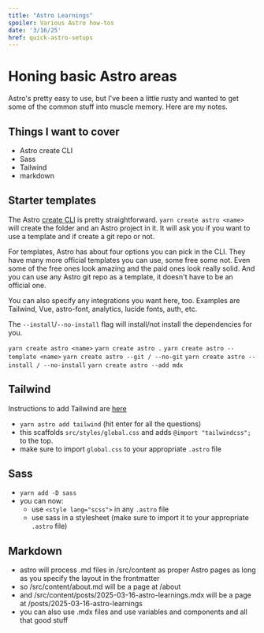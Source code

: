 ```yaml
---
title: "Astro Learnings"
spoiler: Various Astro how-tos
date: '3/16/25'
href: quick-astro-setups
---
```


# Honing basic Astro areas

Astro's pretty easy to use, but I've been a little rusty and wanted to get some of the common stuff into muscle memory. Here are my notes.

## Things I want to cover
- Astro create CLI
- Sass
- Tailwind
- markdown

## Starter templates

The Astro [create CLI](https://docs.astro.build/en/install-and-setup/) is pretty straightforward. `yarn create astro <name>` will create the folder and an Astro project in it. It will ask you if you want to use a template and if create a git repo or not.

For templates, Astro has about four options you can pick in the CLI. They have many more official templates you can use, some free some not. Even some of the free ones look amazing and the paid ones look really solid. And you can use any Astro git repo as a template, it doesn't have to be an official one.

You can also specify any integrations you want here, too. Examples are Tailwind, Vue, astro-font, analytics, lucide fonts, auth, etc.

The `--install`/`--no-install` flag will install/not install the dependencies for you.

`yarn create astro <name>`
`yarn create astro .`
`yarn create astro --template <name>`
`yarn create astro --git / --no-git`
`yarn create astro --install / --no-install`
`yarn create astro --add mdx`

## Tailwind
Instructions to add Tailwind are [here](https://docs.astro.build/en/guides/styling/#add-tailwind-4)
- `yarn astro add tailwind` (hit enter for all the questions)
- this scaffolds `src/styles/global.css` and adds `@import "tailwindcss";` to the top.
- make sure to import `global.css` to your appropriate `.astro` file

## Sass
- `yarn add -D sass`
- you can now:
  - use `<style lang="scss">` in any `.astro` file
  - use sass in a stylesheet (make sure to import it to your appropriate `.astro` file)

## Markdown
- astro will process .md files in /src/content as proper Astro pages as long as you specify the layout in the frontmatter
- so /src/content/about.md will be a page at /about
- and /src/content/posts/2025-03-16-astro-learnings.mdx will be a page at /posts/2025-03-16-astro-learnings
- you can also use .mdx files and use variables and components and all that good stuff
